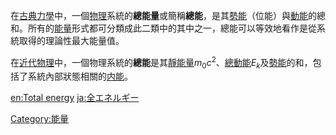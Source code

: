 在[[古典力學|古典力學]]中，一個[[物理|物理]]系統的'''總能量'''或簡稱'''總能'''，是其[[勢能|勢能]]（位能）與[[動能|動能]]的總和。所有的[[能量|能量]]形式都可分類成此二類中的其中之一，總能可以等效地看作是從系統取得的理論性最大能量值。

在[[近代物理|近代物理]]中，一個物理系統的'''總能'''是其[[靜能量|靜能量]]<math>m_0 c^2</math>、[[動能|總動能]]<math>E_k</math>及[[勢能|勢能]]的和，包括了系統內部狀態相關的[[内能|内能]]。

{{物理小作品}}

[[Category:能量|Category:能量]]

[[en:Total_energy|en:Total energy]]
[[ja:全エネルギー|ja:全エネルギー]]